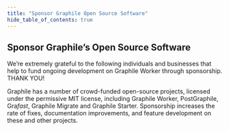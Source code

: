 ```yaml
---
title: "Sponsor Graphile Open Source Software"
hide_table_of_contents: true
---
```



## Sponsor Graphile’s Open Source Software

We’re extremely grateful to the following individuals and businesses that help
to fund ongoing development on Graphile Worker through sponsorship. THANK YOU!

<!-- SPONSORS_BEGIN -->

<Sponsors level="featured">
  <Sponsor
    name="The Guild"
    avatar="/images/sponsors/theguild.png"
    href="https://www.the-guild.dev/"
    business
  />
  <Sponsor
    name="Dovetail"
    avatar="/images/sponsors/dovetail.png"
    href="https://dovetailapp.com/"
    business
  />
  <Sponsor
    name="Netflix"
    avatar="/images/sponsors/Netflix.png"
    href="https://www.netflix.com/"
    business
  />
  <Sponsor
    name="Stellate"
    avatar="/images/sponsors/Stellate.png"
    href="https://stellate.co/"
    business
  />
  <Sponsor
    name="Steelhead"
    avatar="/images/sponsors/steelhead.svg"
    href="https://gosteelhead.com/"
    business
  />
  <Sponsor
    name="Trigger.dev"
    avatar="/images/sponsors/triggerdev.png"
    href="https://trigger.dev/"
    business
  />
</Sponsors>
<Sponsors level="backers">
  <Sponsor name="plus 108 more backers..." plain />
</Sponsors>

<!-- SPONSORS_END -->

Graphile has a number of crowd-funded open-source projects, licensed under the
permissive MIT license, including Graphile Worker, PostGraphile,
Gra<em>fast</em>, Graphile Migrate and Graphile Starter. Sponsorship increases
the rate of fixes, documentation improvements, and feature development on these
and other projects.

<SponsorButtons></SponsorButtons>
